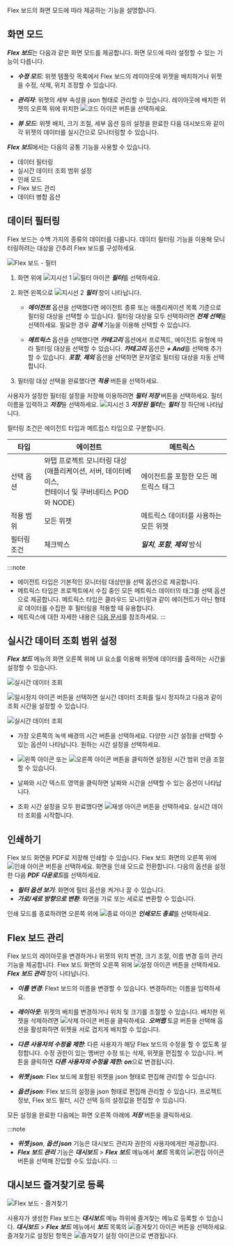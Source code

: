 
Flex 보드의 화면 모드에 따라 제공하는 기능을 설명합니다.

## 화면 모드

***Flex 보드***는 다음과 같은 화면 모드를 제공합니다. 화면 모드에 따라 설정할 수 있는 기능이 다릅니다.

* ***수정 모드***: 위젯 템플릿 목록에서 Flex 보드의 레이아웃에 위젯을 배치하거나 위젯을 수정, 삭제, 위치 조정할 수 있습니다.

* ***관리자***: 위젯의 세부 속성을 json 형태로 관리할 수 있습니다. 레이아웃에 배치한 위젯의 오른쪽 위에 위치한 ![코드 아이콘](/img/ico-custom-code.svg) 버튼을 선택하세요.

* ***뷰 모드***: 위젯 배치, 크기 조절, 세부 옵션 등의 설정을 완료한 다음 대시보드와 같이 각 위젯의 데이터를 실시간으로 모니터링할 수 있습니다.

***Flex 보드***에서는 다음의 공통 기능을 사용할 수 있습니다.

* 데이터 필터링
* 실시간 데이터 조회 범위 설정
* 인쇄 모드
* Flex 보드 관리
* 데이터 병합 옵션

## 데이터 필터링

Flex 보드는 수백 가지의 종류의 데이터를 다룹니다. 데이터 필터링 기능을 이용해 모니터링하려는 대상을 간추려 Flex 보드를 구성하세요.

![Flex 보드 - 필터](/img/flexboard-filter.png)

1. 화면 위에 ![지시선 1](/img/number-01.png) ![필터 아이콘](/img/ico-filter.svg) ***필터***를 선택하세요. 

1. 화면 왼쪽으로 ![지시선 2](/img/number-02.png) ***필터*** 창이 나타납니다.

    * ***에이전트*** 옵션을 선택했다면 에이전트 종류 또는 애플리케이션 목록 기준으로 필터링 대상을 선택할 수 있습니다. 필터링 대상을 모두 선택하려면 ***전체 선택***을 선택하세요. 필요한 경우 ***검색*** 기능을 이용해 선택할 수 있습니다.

    * ***메트릭스*** 옵션을 선택했다면 ***카테고리*** 옵션에서 프로젝트, 에이전트 유형에 따라 필터링 대상을 선택할 수 있습니다. ***카테고리*** 옵션은 ***+ And***를 선택해 추가할 수 있습니다. ***포함***, ***제외*** 옵션을 선택하면 문자열로 필터링 대상을 자동 선택합니다.

1. 필터링 대상 선택을 완료했다면 ***적용*** 버튼을 선택하세요. 

사용자가 설정한 필터링 설정을 저장해 이용하려면 ***필터 저장*** 버튼을 선택하세요. 필터 이름을 입력하고 ***저장***을 선택하세요. ![지시선 3](/img/number-03.png) ***저장된 필터***는 ***필터*** 창 하단에 나타납니다.

필터링 조건은 에이전트 타입과 메트립스 타입으로 구분합니다.

| 타입 | 에이전트 | 메트릭스 |
| ---- | -------- | -------- |
| 선택 옵션 | 와탭 프로젝트 모니터링 대상<br/>(애플리케이션, 서버, 데이터베이스,<br/>컨테이너 및 쿠버네티스 POD와 NODE) | 에이전트를 포함한 모든 메트릭스 태그 |
| 적용 범위 | 모든 위젯 | 메트릭스 데이터를 사용하는 모든 위젯 |
| 필터링 조건 | 체크박스 | ***일치***, ***포함***, ***제외*** 방식 |

:::note
* 에이전트 타입은 기본적인 모니터링 대상만을 선택 옵션으로 제공합니다.
* 메트릭스 타입은 프로젝트에서 수집 중인 모든 메트릭스 데이터의 태그를 선택 옵션으로 제공합니다. 메트릭스 타입은 클라우드 모니터링과 같이 에이전트가 아닌 형태로 데이터를 수집한 후 필터링을 적용할 때 유용합니다.
* 메트릭스에 대한 자세한 내용은 [다음 문서](metrics-intro)를 참조하세요.
:::

## 실시간 데이터 조회 범위 설정

***Flex 보드*** 메뉴의 화면 오른쪽 위에 UI 요소를 이용해 위젯에 데이터를 출력하는 시간을 설정할 수 있습니다.

![실시간 데이터 조회](/img/flexboard-time-set.png)

![일시정지 아이콘](/img/ico-pause.svg) 버튼을 선택하면 실시간 데이터 조회를 일시 정지하고 다음과 같이 조회 시간을 설정할 수 있습니다.

![실시간 데이터 조회](/img/flexboard-time-set-pause.png)

* 가장 오른쪽의 녹색 배경의 시간 버튼을 선택하세요. 다양한 시간 설정을 선택할 수 있는 옵션이 나타납니다. 원하는 시간 설정을 선택하세요.

* ![왼쪽 아이콘](/img/left-arrow.svg) 또는 ![오른쪽 아이콘](/img/right-arrow.svg) 버튼을 클릭하면 설정된 시간 범위 만큼 조절할 수 있습니다.

* 날짜와 시간 텍스트 영역을 클릭하면 날짜와 시간을 선택할 수 있는 옵션이 나타납니다.

* 조회 시간 설정을 모두 완료했다면 ![재생 아이콘](/img/ico-play-time.svg) 버튼을 선택하세요. 실시간 데이터 조회를 시작합니다.

## 인쇄하기

Flex 보드 화면을 PDF로 저장해 인쇄할 수 있습니다. Flex 보드 화면의 오른쪽 위에 ![인쇄 아이콘](/img/ico-print.svg) 버튼을 선택하세요. 화면을 인쇄 모드로 전환합니다. 다음의 옵션을 설정한 다음 ***PDF 다운로드***를 선택하세요.

* ***필터 옵션 보기***: 화면에 필터 옵션을 켜거나 끌 수 있습니다.
* ***가로/세로 방향으로 변환***: 화면을 가로 또는 세로로 변환할 수 있습니다.

인쇄 모드를 종료하려면 오른쪽 위에 ![종료 아이콘](/img/ico-close.svg) ***인쇄모드 종료***를 선택하세요.

## Flex 보드 관리

Flex 보드의 레이아웃을 변경하거나 위젯의 위치 변경, 크기 조절, 이름 변경 등의 관리 기능을 제공합니다. Flex 보드 화면의 오른쪽 위에 ![설정 아이콘](/img/ico-setting.svg) 버튼을 선택하세요. ***Flex 보드 관리*** 창이 나타납니다. 

* ***이름 변경***: Flext 보드의 이름을 변경할 수 있습니다. 변경하려는 이름을 입력하세요.

* ***레이아웃***: 위젯의 배치를 변경하거나 위치 및 크기를 조절할 수 있습니다. 배치한 위젯을 삭제하려면 ![삭제 아이콘](/img/ico-trash.svg) 버튼을 클릭하세요. ***오버랩*** 토글 버튼을 선택해 옵션을 활성화하면 위젯을 서로 겹치게 배치할 수 있습니다.

* ***다른 사용자의 수정을 제한***: 다른 사용자가 해당 Flex 보드의 수정을 할 수 없도록 설정합니다. 수정 권한이 있는 멤버만 수정 또는 삭제, 위젯을 편집할 수 있습니다. 버튼을 클릭하면 ***다른 사용자의 수정을 제한: on***으로 변경됩니다.

* ***위젯 json***: Flex 보드에 포함된 위젯을 json 형태로 편집해 관리할 수 있습니다.

* ***옵션 json***: Flex 보드의 설정을 json 형태로 편집해 관리할 수 있습니다. 프로젝트 정보, Flex 보드 필터, 시간 선택 등의 설정값을 편집할 수 있습니다.

모든 설정을 완료한 다음에는 화면 오른쪽 아래에 ***저장*** 버튼을 클릭하세요.

:::note
* ***위젯 json***, ***옵션 json*** 기능은 대시보드 관리자 권한의 사용자에게만 제공합니다.
* ***Flex 보드 관리*** 기능은 ***대시보드*** > ***Flex 보드*** 메뉴에서 ***보드*** 목록의 ![편집 아이콘](/img/ico-edit.svg) 버튼을 선택해 진입할 수도 있습니다.
:::

## 대시보드 즐겨찾기로 등록

![Flex 보드 - 즐겨찾기](/img/flexboard-favorite.png)

사용자가 생성한 Flex 보드는 ***대시보드*** 메뉴 하위에 즐겨찾는 메뉴로 등록할 수 있습니다. ***대시보드*** > ***Flex 보드*** 메뉴에서 ***보드*** 목록의 ![즐겨찾기 아이콘](/img/ico-favorite.svg) 버튼을 선택하세요. 즐겨찾기로 설정된 항목은 ![즐겨찾기 설정 아이콘](/img/ico-favorite-check.svg)으로 변경됩니다.